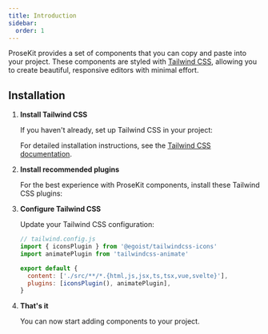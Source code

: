 ```yaml
---
title: Introduction
sidebar:
  order: 1
---
```



ProseKit provides a set of components that you can copy and paste into your project. These components are styled with [Tailwind CSS](https://tailwindcss.com), allowing you to create beautiful, responsive editors with minimal effort.

## Installation

<Steps>

1. **Install Tailwind CSS**

   If you haven't already, set up Tailwind CSS in your project:

   <CodeGroupInstallation packages="tailwindcss postcss autoprefixer" />

   For detailed installation instructions, see the [Tailwind CSS documentation](https://v3.tailwindcss.com/docs/installation).

2. **Install recommended plugins**

   For the best experience with ProseKit components, install these Tailwind CSS plugins:

   <CodeGroupInstallation packages="tailwindcss-animate @egoist/tailwindcss-icons @iconify-json/lucide" />

3. **Configure Tailwind CSS**

   Update your Tailwind CSS configuration:

   ```js
   // tailwind.config.js
   import { iconsPlugin } from '@egoist/tailwindcss-icons'
   import animatePlugin from 'tailwindcss-animate'

   export default {
     content: ['./src/**/*.{html,js,jsx,ts,tsx,vue,svelte}'],
     plugins: [iconsPlugin(), animatePlugin],
   }
   ```

4. **That's it**

   You can now start adding components to your project.

</Steps>
